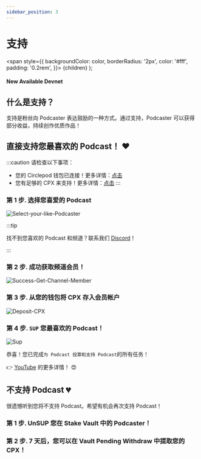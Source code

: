```yaml
---
sidebar_position: 3
---
```


# 支持

   <span
    style={{
      backgroundColor: color,
      borderRadius: '2px',
      color: '#fff',
      padding: '0.2rem',
    }}>
    {children}
  </span>
);

#### New Available <Highlight color="#25c2a0">Devnet</Highlight>

## 什么是支持？

支持是粉丝向 Podcaster 表达鼓励的一种方式。通过支持，Podcaster 可以获得部分收益，持续创作优质作品！

## 直接支持您最喜欢的 Podcast！ ❤️
:::caution 请检查以下事项：
- 您的 Circlepod 钱包已连接！更多详情：[点击](/docs/wallet/connect-wallet)
- 您有足够的 CPX 来支持！更多详情：[点击](/docs/wallet/airdrop)
:::

### 第 1 步. 选择您喜爱的 Podcast

![Select-your-like-Podcaster](/img/channel/support/choose-this-channel.png)

:::tip

找不到您喜欢的 Podcast 和频道？联系我们 [Discord](https://discord.gg/6ACR6uDJTC)！

:::

### 第 2 步. 成功获取频道会员！

![Success-Get-Channel-Member](/img/tutorial/pool.png)

### 第 3 步. 从您的钱包将 CPX 存入会员帐户

![Deposit-CPX](/img/tutorial/deposit.png)

### 第 4 步. `SUP` 您最喜欢的 Podcast！

![Sup](/img/tutorial/sup-channel.png)

恭喜！您已完成`为 Podcast 投票和支持 Podcast`的所有任务！

👉 [YouTube](https://www.youtube.com/watch?v=UVlw9bc5Mt0) 的更多详情！ 😍

## 不支持 Podcast 💔

很遗憾听到您将不支持 Podcast。希望有机会再次支持 Podcast！

### 第 1 步. **UnSUP** 您在 **Stake Vault** 中的 Podcaster！
### 第 2 步. 7 天后，您可以在 **Vault Pending Withdraw** 中提取您的 CPX！